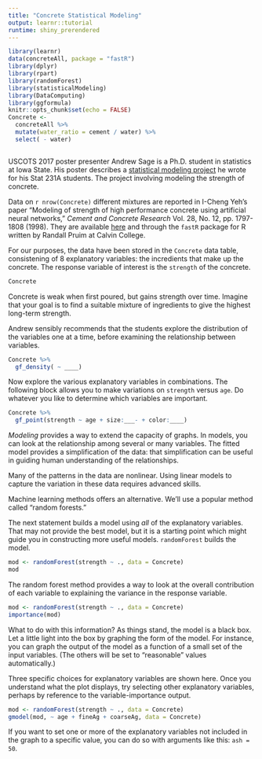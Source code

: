 ```yaml
---
title: "Concrete Statistical Modeling"
output: learnr::tutorial
runtime: shiny_prerendered
---
```


```r
library(learnr)
data(concreteAll, package = "fastR")
library(dplyr)
library(rpart)
library(randomForest)
library(statisticalModeling)
library(DataComputing)
library(ggformula)
knitr::opts_chunk$set(echo = FALSE)
Concrete <- 
  concreteAll %>%
  mutate(water_ratio = cement / water) %>%
  select( - water)
```

```r
```

<!-- his contact info: https://mail.google.com/mail/u/0/#inbox/15c235bf6e77c411
-->

USCOTS 2017 poster presenter Andrew Sage is a Ph.D. student in statistics at Iowa State. His poster describes a [statistical modeling project](https://andrewjsage.github.io/projects/Project_Description.pdf) he wrote for his Stat 231A students. The project involving modeling the strength of concrete.

Data on `r nrow(Concrete)` different mixtures are reported in I-Cheng Yeh's paper "Modeling of strength of high performance concrete using artificial neural networks," *Cement and Concrete Research* Vol. 28, No. 12, pp. 1797-1808 (1998). They are available [here](http://archive.ics.uci.edu/ml/datasets/Concrete+Compressive+Strength) and through the `fastR` package for R written by Randall Pruim at Calvin College.

For our purposes, the data have been stored in the `Concrete` data table, consistening of 8 explanatory variables: the incredients that make up the concrete. The response variable of interest is the `strength` of the concrete.

```r
Concrete
```

Concrete is weak when first poured, but gains strength over time. Imagine that your goal is to find a suitable mixture of ingredients to give the highest long-term strength. 

Andrew sensibly recommends that the students explore the distribution of the variables one at a time, before examining the relationship between variables. 

```r
Concrete %>%
  gf_density( ~ ____)
```


Now explore the various explanatory variables in combinations. The following block allows you to make variations on `strength` versus `age`. Do whatever you like to determine which variables are important.

```r
Concrete %>% 
  gf_point(strength ~ age + size:___- + color:____)
```

*Modeling* provides a way to extend the capacity of graphs. In models, you can look at the relationship among several or many variables. The fitted model provides a simplification of the data: that simplification can be useful in guiding human understanding of the relationships.

Many of the patterns in the data are nonlinear. Using linear models to capture the variation in these data requires advanced skills. 

Machine learning methods offers an alternative. We'll use a popular method called "random forests." 

The next statement builds a model using *all* of the explanatory variables. That may not provide the best model, but it is a starting point which might guide you in constructing more useful models. `randomForest` builds the model. 

```r
mod <- randomForest(strength ~ ., data = Concrete)
mod
```

The random forest method provides a way to look at the overall contribution of each variable to explaining the variance in the response variable.

```r
mod <- randomForest(strength ~ ., data = Concrete)
importance(mod)
```

What to do with this information? As things stand, the model is a black box. Let a little light into the box by graphing the form of the model. For instance, you can graph the output of the model as a function of a small set of the input variables. (The others will be set to "reasonable" values automatically.)

Three specific choices for explanatory variables are shown here. Once you understand what the plot displays, try selecting other explanatory variables, perhaps by reference to the variable-importance output.

```r
mod <- randomForest(strength ~ ., data = Concrete)
gmodel(mod, ~ age + fineAg + coarseAg, data = Concrete)
```

If you want to set one or more of the explanatory variables not included in the graph to a specific value, you can do so with arguments like this: `ash = 50`.
